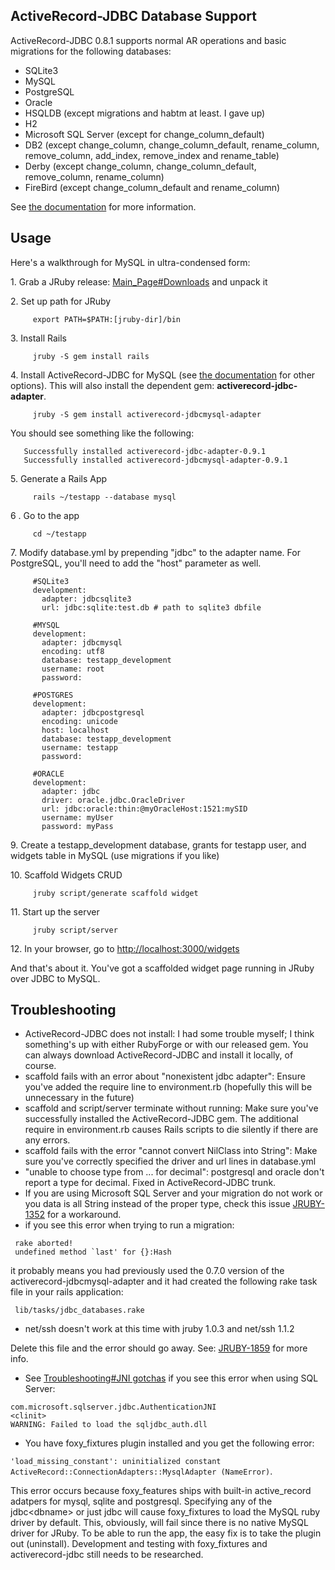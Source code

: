 ==ActiveRecord-JDBC Database Support==

ActiveRecord-JDBC 0.8.1 supports normal AR operations and basic migrations for the following databases:

* SQLite3
* MySQL
* PostgreSQL
* Oracle
* HSQLDB (except migrations and habtm at least. I gave up)
* H2
* Microsoft SQL Server (except for change_column_default)
* DB2 (except change_column, change_column_default, rename_column, remove_column, add_index, remove_index and rename_table)
* Derby (except change_column, change_column_default, remove_column, rename_column)
* FireBird (except change_column_default and rename_column)

See [http://jruby-extras.rubyforge.org/activerecord-jdbc-adapter the documentation] for more information.

==Usage==

Here's a walkthrough for MySQL in ultra-condensed form:

1. Grab a JRuby release: [[Main_Page#Downloads]] and unpack it

2. Set up path for JRuby

      export PATH=$PATH:[jruby-dir]/bin

3. Install Rails

      jruby -S gem install rails

4. Install ActiveRecord-JDBC for MySQL (see [http://jruby-extras.rubyforge.org/activerecord-jdbc-adapter the documentation] for other options). This will also install the dependent gem: '''activerecord-jdbc-adapter'''.

      jruby -S gem install activerecord-jdbcmysql-adapter

You should see something like the following:

    Successfully installed activerecord-jdbc-adapter-0.9.1
    Successfully installed activerecord-jdbcmysql-adapter-0.9.1

5. Generate a Rails App

      rails ~/testapp --database mysql

6 . Go to the app

      cd ~/testapp

7. Modify database.yml by prepending "jdbc" to the adapter name. For PostgreSQL, you'll need to add the "host" parameter as well.

      #SQLite3
      development:
        adapter: jdbcsqlite3
        url: jdbc:sqlite:test.db # path to sqlite3 dbfile

      #MYSQL
      development:
        adapter: jdbcmysql
        encoding: utf8
        database: testapp_development
        username: root
        password:

      #POSTGRES
      development:
        adapter: jdbcpostgresql
        encoding: unicode
        host: localhost
        database: testapp_development
        username: testapp
        password:

      #ORACLE
      development:
        adapter: jdbc
        driver: oracle.jdbc.OracleDriver
        url: jdbc:oracle:thin:@myOracleHost:1521:mySID
        username: myUser
        password: myPass        

9. Create a testapp_development database, grants for testapp user, and widgets table in MySQL (use migrations if you like)

10. Scaffold Widgets CRUD

      jruby script/generate scaffold widget

11. Start up the server

      jruby script/server

12. In your browser, go to http://localhost:3000/widgets

And that's about it. You've got a scaffolded widget page running in JRuby over JDBC to MySQL.

==Troubleshooting==

* ActiveRecord-JDBC does not install: I had some trouble myself; I think something's up with either RubyForge or with our released gem. You can always download ActiveRecord-JDBC and install it locally, of course.
* scaffold fails with an error about "nonexistent jdbc adapter": Ensure you've added the require line to environment.rb (hopefully this will be unnecessary in the future)
* scaffold and script/server terminate without running: Make sure you've successfully installed the ActiveRecord-JDBC gem. The additional require in environment.rb causes Rails scripts to die silently if there are any errors.
* scaffold fails with the error "cannot convert NilClass into String": Make sure you've correctly specified the driver and url lines in database.yml
* "unable to choose type from ... for decimal": postgresql and oracle don't report a type for decimal. Fixed in ActiveRecord-JDBC trunk.
* If you are using Microsoft SQL Server and your migration do not work or you data is all String instead of the proper type, check this issue [http://jira.codehaus.org/browse/JRUBY-1352 JRUBY-1352] for a workaround.
* if you see this error when trying to run a migration:
  rake aborted!
  undefined method `last' for {}:Hash
it probably means you had previously used the 0.7.0 version of the activerecord-jdbcmysql-adapter and it had created the following rake task file in your rails application:
  lib/tasks/jdbc_databases.rake
* net/ssh doesn't work at this time with jruby 1.0.3 and net/ssh 1.1.2
Delete this file and the error should go away. See: [http://jira.codehaus.org/browse/JRUBY-1859/ JRUBY-1859] for more info.
* See [[Troubleshooting#JNI gotchas]] if you see this error when using SQL Server:
 com.microsoft.sqlserver.jdbc.AuthenticationJNI
 &lt;clinit&gt;
 WARNING: Failed to load the sqljdbc_auth.dll
* You have foxy_fixtures plugin installed and you get the following error: 
<code>'load_missing_constant': uninitialized constant ActiveRecord::ConnectionAdapters::MysqlAdapter (NameError)</code>. 

This error occurs because foxy_features ships with built-in active_record adatpers for mysql, sqlite and postgresql. Specifying any of the jdbc&lt;dbname&gt; or just jdbc will cause foxy_fixtures to load the MySQL ruby driver by default. This, obviously, will fail since there is no native MySQL driver for JRuby. To be able to run the app, the easy fix is to take the plugin out (uninstall). Development and testing with foxy_fixtures and activerecord-jdbc still needs to be researched.
